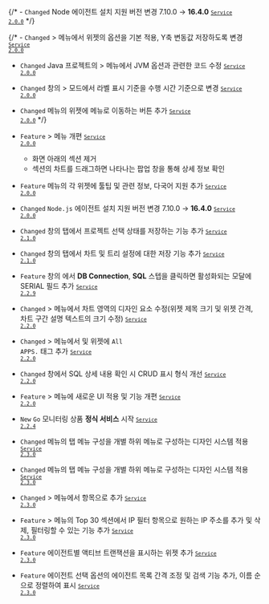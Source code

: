 
{/* - <code class="Changed">Changed</code> Node 에이전트 설치 지원 버전 변경 7.10.0 → <b>16.4.0</b> <code class='changelog-service'><a href="https://docs.whatap.io/release-notes/service/service-2_0_x"><code class='changelog-service'>Service 2.0.0​</code></a></code> */}

{/* - <code class="Changed">Changed</code> <Cmdname sid="side_dashboard" className="uitext" /> &gt; <Cmdname sid="application_dashboard" className="uitext" /> 메뉴에서 <Cmdname sid="hitmap" className="uitext" /> 위젯의 <Cmdname sid="yaxis" className="uitext" /> 옵션을 기본 적용, Y축 변동값 저장하도록 변경 <code class='changelog-service'><a href="https://docs.whatap.io/release-notes/service/service-2_0_x"><code class='changelog-service'>Service 2.0.0​</code></a></code>

- <code class="Changed">Changed</code> Java 프로젝트의 <Cmdname sid="side_management" className="uitext" /> &gt; <Cmdname sid="agentInstall" className="uitext" /> 메뉴에서 JVM 옵션과 관련한 코드 수정 <code class='changelog-service'><a href="https://docs.whatap.io/release-notes/service/service-2_0_x"><code class='changelog-service'>Service 2.0.0​</code></a></code>

- <code class="Changed">Changed</code> <Cmdname sid="TTL06209" className="uitext" /> 창의 <Cmdname sid="multi_transaction" className="uitext" /> &gt; <Cmdname sid="chart" className="uitext" /> 모드에서 라벨 표시 기준을 수행 시간 기준으로 변경 <code class='changelog-service'><a href="https://docs.whatap.io/release-notes/service/service-2_0_x"><code class='changelog-service'>Service 2.0.0​</code></a></code>

- <code class="Changed">Changed</code> <Cmdname sid="application_dashboard" className="uitext" /> 메뉴의 <Cmdname sid="hitmap" className="uitext" /> 위젯에 <Cmdname sid="hitmap_transaction" className="uitext" /> 메뉴로 이동하는 버튼 추가 <code class='changelog-service'><a href="https://docs.whatap.io/release-notes/service/service-2_0_x"><code class='changelog-service'>Service 2.0.0​</code></a></code> */}

- <code class="Feature">Feature</code> <Cmdname sid="side_dashboard" className="uitext" /> &gt; <Cmdname sid="side_transaction_map" className="uitext" /> 메뉴 개편 <code class='changelog-service'><a href="https://docs.whatap.io/release-notes/service/service-2_0_x"><code class='changelog-service'>Service 2.0.0​</code></a></code>

  - 화면 아래의 <Cmdname sid="trace_list" className="uitext" /> 섹션 제거
  - <Cmdname sid="transaction_map" className="uitext" /> 섹션의 차트를 드래그하면 나타나는 <Cmdname sid="TTL06209" className="uitext" /> 팝업 창을 통해 상세 정보 확인

- <code class="Feature">Feature</code> <Cmdname sid="application_dashboard" className="uitext" /> 메뉴의 각 위젯에 툴팁 및 관련 정보, 다국어 지원 추가 <code class='changelog-service'><a href="https://docs.whatap.io/release-notes/service/service-2_0_x"><code class='changelog-service'>Service 2.0.0​</code></a></code>

- <code class="Changed">Changed</code> `Node.js` 에이전트 설치 지원 버전 변경 7.10.0 → <b>16.4.0</b> <code class='changelog-service'><a href="https://docs.whatap.io/release-notes/service/service-2_0_x"><code class='changelog-service'>Service 2.0.0​</code></a></code>

- <code class="Changed">Changed</code> <Cmdname sid="TTL06209" className="uitext" /> 창의 <Cmdname sid="multi_transaction" className="uitext" /> 탭에서 프로젝트 선택 상태를 저장하는 기능 추가 <code class='changelog-service'><a href="https://docs.whatap.io/release-notes/service/service-2_1_x"><code class='changelog-service'>Service 2.1.0​</code></a></code>

- <code class="Changed">Changed</code> <Cmdname sid="TTL06209" className="uitext" /> 창의 <Cmdname sid="multi_transaction" className="uitext" /> 탭에서 차트 및 트리 설정에 대한 저장 기능 추가 <code class='changelog-service'><a href="https://docs.whatap.io/release-notes/service/service-2_1_x"><code class='changelog-service'>Service 2.1.0​</code></a></code>

- <code class="Feature">Feature</code> <Cmdname sid="TTL06209" className="uitext" /> 창의 <Cmdname sid="table_view" className="uitext" />에서 <b>DB Connection</b>, <b>SQL</b> 스텝을 클릭하면 활성화되는 모달에 <span class="uitext">SERIAL</span> 필드 추가 <code class='changelog-service'><a href="https://docs.whatap.io/release-notes/service/service-2_2_x"><code class='changelog-service'>Service 2.2.9​</code></a></code>

- <code class="Changed">Changed</code> <Cmdname sid="side_dashboard" className="uitext" /> &gt; <Cmdname sid="application_dashboard" className="uitext" /> 메뉴에서 차트 영역의 디자인 요소 수정(위젯 제목 크기 및 위젯 간격, 차트 구간 설명 텍스트의 크기 수정) <code class='changelog-service'><a href="https://docs.whatap.io/release-notes/service/service-2_2_x"><code class='changelog-service'>Service 2.2.0​</code></a></code>

- <code class="Changed">Changed</code> <Cmdname sid="side_dashboard" className="uitext" /> &gt; <Cmdname sid="application_dashboard" className="uitext" /> 메뉴에서 <Cmdname sid="today_tps" className="uitext" /> 및 <Cmdname sid="today_user" className="uitext" /> 위젯에 <code>All APPS.</code> 태그 추가 <code class='changelog-service'><a href="https://docs.whatap.io/release-notes/service/service-2_2_x"><code class='changelog-service'>Service 2.2.0​</code></a></code>

- <code class="Changed">Changed</code> <Cmdname sid="TTL06209" className="uitext" /> 창에서 SQL 상세 내용 확인 시 CRUD 표시 형식 개선 <code class='changelog-service'><a href="https://docs.whatap.io/release-notes/service/service-2_2_x"><code class='changelog-service'>Service 2.2.0​</code></a></code>

- <code class="Feature">Feature</code> <Cmdname sid="side_dashboard" className="uitext" /> &gt; <Cmdname sid="side_transaction_map" className="uitext" /> 메뉴에 새로운 UI 적용 및 기능 개편 <code class='changelog-service'><a href="https://docs.whatap.io/release-notes/service/service-2_2_x"><code class='changelog-service'>Service 2.2.0​</code></a></code>

- <code class="New">New</code> `Go` 모니터링 상품 **정식 서비스** 시작 <code class='changelog-service'><a href="https://docs.whatap.io/release-notes/service/service-2_2_x"><code class='changelog-service'>Service 2.2.4​</code></a></code>

- <code class="Changed">Changed</code> <Cmdname sid="side_statistics" className="uitext" /> 메뉴의 탭 메뉴 구성을 개별 하위 메뉴로 구성하는 디자인 시스템 적용 <code class='changelog-service'><a href="https://docs.whatap.io/release-notes/service/service-2_3_x"><code class='changelog-service'>Service 2.3.0​</code></a></code>

- <code class="Changed">Changed</code> <Cmdname sid="side_agentsConfiguration" className="uitext" /> 메뉴의 탭 메뉴 구성을 개별 하위 메뉴로 구성하는 디자인 시스템 적용 <code class='changelog-service'><a href="https://docs.whatap.io/release-notes/service/service-2_3_x"><code class='changelog-service'>Service 2.3.0​</code></a></code>

- <code class="Changed">Changed</code> <Cmdname sid="side_statistics" className="uitext" /> &gt; <Cmdname sid="transaction" className="uitext" /> 메뉴에서 <Cmdname sid="order_by" className="uitext" /> 항목으로 <Cmdname sid="sql_fetch_count" className="uitext" /> 추가 <code class='changelog-service'><a href="https://docs.whatap.io/release-notes/service/service-2_3_x"><code class='changelog-service'>Service 2.3.0​</code></a></code>

- <code class="Feature">Feature</code> <Cmdname sid="side_dashboard" className="uitext" /> &gt; <Cmdname sid="side_transaction_map" className="uitext" /> 메뉴의 <span class="uitext">Top 30</span> 섹션에서 IP 필터 항목으로 원하는 IP 주소를 추가 및 삭제, 필터링할 수 있는 기능 추가 <code class='changelog-service'><a href="https://docs.whatap.io/release-notes/service/service-2_3_x"><code class='changelog-service'>Service 2.3.0​</code></a></code>

- <code class="Feature">Feature</code> 에이전트별 액티브 트랜잭션을 표시하는 <Cmdname sid="AA018" className="uitext" /> 위젯 추가 <code class='changelog-service'><a href="https://docs.whatap.io/release-notes/service/service-2_3_x"><code class='changelog-service'>Service 2.3.0​</code></a></code>

- <code class="Feature">Feature</code> 에이전트 선택 옵션의 에이전트 목록 간격 조정 및 검색 기능 추가, 이름 순으로 정렬하여 표시 <code class='changelog-service'><a href="https://docs.whatap.io/release-notes/service/service-2_3_x"><code class='changelog-service'>Service 2.3.0​</code></a></code>

